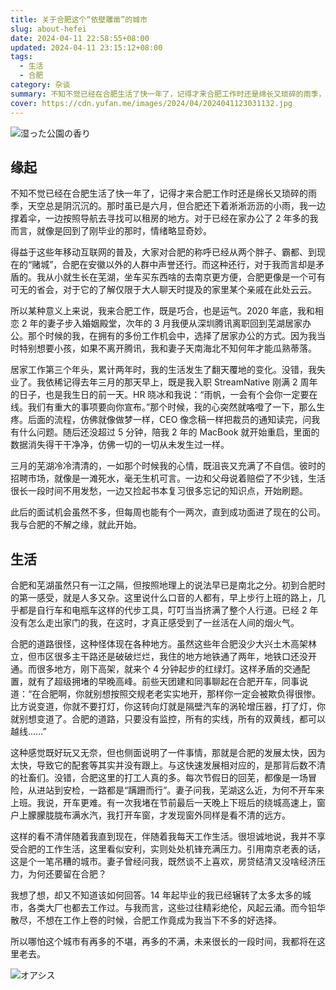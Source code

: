 ```yaml
---
title: 关于合肥这个“依壁雕凿”的城市
slug: about-hefei
date: 2024-04-11 22:58:55+08:00
updated: 2024-04-11 23:15:12+08:00
tags:
  - 生活
  - 合肥
category: 杂谈
summary: 不知不觉已经在合肥生活了快一年了，记得才来合肥工作时还是绵长又琐碎的雨季，天空总是阴沉沉的。
cover: https://cdn.yufan.me/images/2024/04/2024041123031132.jpg
---
```


![湿った公園の香り](https://cdn.yufan.me/images/2024/04/2024041123031232.jpg)

<MusicPlayer id={26209670} />

## 缘起

不知不觉已经在合肥生活了快一年了，记得才来合肥工作时还是绵长又琐碎的雨季，天空总是阴沉沉的。那时虽已是六月，但合肥还下着淅淅沥沥的小雨，我一边撑着伞，一边按照导航去寻找可以租房的地方。对于已经在家办公了 2 年多的我而言，就像是回到了刚毕业的那时，情绪略显奇妙。

得益于这些年移动互联网的普及，大家对合肥的称呼已经从两个胖子、霸都、到现在的“赌城”，合肥在安徽以外的人群中声誉还行。而这种还行，对于我而言却是矛盾的。我从小就生长在芜湖，坐车买东西啥的去南京更方便，合肥更像是一个可有可无的省会，对于它的了解仅限于大人聊天时提及的家里某个亲戚在此处云云。

所以某种意义上来说，我来合肥工作，既是巧合，也是运气。2020 年底，我和相恋 2 年的妻子步入婚姻殿堂，次年的 3 月我便从深圳腾讯离职回到芜湖居家办公。那个时候的我，在拥有的多份工作机会中，选择了居家办公的方式。因为我当时特别想要小孩，如果不离开腾讯，我和妻子天南海北不知何年才能瓜熟蒂落。

居家工作第三个年头，累计两年时，我的生活发生了翻天覆地的变化。没错，我失业了。我依稀记得去年三月的那天早上，既是我入职 StreamNative 刚满 2 周年的日子，也是我生日的前一天。HR 晓冰和我说：“雨帆，一会有个会你一定要在线。我们有重大的事项要向你宣布。”那个时候，我的心突然就咯噔了一下，那么生疼。后面的流程，仿佛就像做梦一样，CEO 像念稿一样把裁员的通知读完，问我有什么问题。随后还没超过 5 分钟，陪我 2 年的 MacBook 就开始重启，里面的数据消失得干干净净，仿佛一切的一切从未发生过一样。

三月的芜湖冷冷清清的，一如那个时候我的心情，既沮丧又充满了不自信。彼时的招聘市场，就像是一滩死水，毫无生机可言。一边和父母说着赔偿了不少钱，生活很长一段时间不用发愁，一边又捡起书本复习很多忘记的知识点，开始刷题。

此后的面试机会虽然不多，但每周也能有个一两次，直到成功面进了现在的公司。我与合肥的不解之缘，就此开始。

## 生活

合肥和芜湖虽然只有一江之隔，但按照地理上的说法早已是南北之分。初到合肥时的第一感受，就是人多又杂。这里说什么口音的人都有，早上步行上班的路上，几乎都是自行车和电瓶车这样的代步工具，叮叮当当挤满了整个人行道。已经 2 年没有怎么走出家门的我，在这时，才真正感受到了一丝活在人间的烟火气。

合肥的道路很怪，这种怪体现在各种地方。虽然这些年合肥没少大兴土木高架林立，但市区很多主干路还是破破烂烂，我住的地方地铁通了两年，地铁口还没开通。而很多地方，刚下高架，就来个 4 分钟起步的红绿灯。这样矛盾的交通配置，就有了超级拥堵的早晚高峰。前些天团建和同事聊起在合肥开车，同事说道：“在合肥啊，你就别想按照交规老老实实地开，那样你一定会被欺负得很惨。比方说变道，你就不要打灯，你这转向灯就是隔壁汽车的涡轮增压器，打了灯，你就别想变道了。合肥的道路，只要没有监控，所有的实线，所有的双黄线，都可以越线……”

这种感觉既好玩又无奈，但也侧面说明了一件事情，那就是合肥的发展太快，因为太快，导致它的配套等其实并没有跟上。与这快速发展相对应的，是那背后数不清的社畜们。没错，合肥这里的打工人真的多。每次节假日的回芜，都像是一场冒险，从进站到安检，一路都是“蹒跚而行”。妻子问我，芜湖这么近，为何不开车来上班。我说，开车更难。有一次我堵在节前最后一天晚上下班后的绕城高速上，窗户上朦朦胧胧布满水汽，我打开车窗，才发现窗外同样是看不清的远方。

这样的看不清伴随着我直到现在，伴随着我每天工作生活。很坦诚地说，我并不享受合肥的工作生活，这里看似安利，实则处处机锋充满压力。引用南京老表的话，这是个一笔吊糟的城市。妻子曾经问我，既然谈不上喜欢，房贷结清又没啥经济压力，为何还要留在合肥？

我想了想，却又不知道该如何回答。14 年起毕业的我已经辗转了太多太多的城市，各类大厂也都去工作过。与我而言，这些过往精彩绝伦，风起云涌。而今铅华散尽，不想在工作上卷的时候，合肥工作竟成为我当下不多的好选择。

所以哪怕这个城市有再多的不堪，再多的不满，未来很长的一段时间，我都将在这里老去。

![オアシス](https://cdn.yufan.me/images/2024/04/2024041123031192.jpg)
